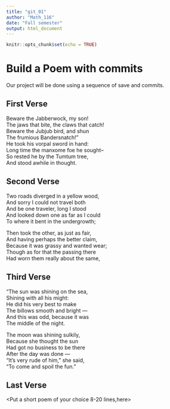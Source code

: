 ---
title: "git_01"
author: "Math_116"
date: "Fall semester"
output: html_document
---

```{r setup, include=FALSE}
knitr::opts_chunk$set(echo = TRUE)
```
# Build a Poem with commits
Our project will be done using a sequence of save and commits.

## First Verse 
<Put the first two verses of Jabberwocky by Lewis Carrol in this section>
Beware the Jabberwock, my son!  
The jaws that bite, the claws that catch!  
Beware the Jubjub bird, and shun  
  The frumious Bandersnatch!"  
He took his vorpal sword in hand:  
  Long time the manxome foe he sought--  
So rested he by the Tumtum tree,  
  And stood awhile in thought. 
  
## Second Verse
<Put the first two verses of The Road Not Taken by Robert Frost here>
Two roads diverged in a yellow wood,  
And sorry I could not travel both  
And be one traveler, long I stood  
And looked down one as far as I could  
To where it bent in the undergrowth;  

Then took the other, as just as fair,  
And having perhaps the better claim,  
Because it was grassy and wanted wear;  
Though as for that the passing there  
Had worn them really about the same,  


## Third Verse
<Put the first two verses of The Walrus and the Carpenter here>
"The sun was shining on the sea,  
      Shining with all his might:   
He did his very best to make   
      The billows smooth and bright —   
And this was odd, because it was   
      The middle of the night.   

The moon was shining sulkily,   
      Because she thought the sun   
Had got no business to be there   
      After the day was done —   
"It's very rude of him," she said,   
      "To come and spoil the fun."   
      
## Last Verse
<Put a short poem of your choice 8-20 lines,here>
